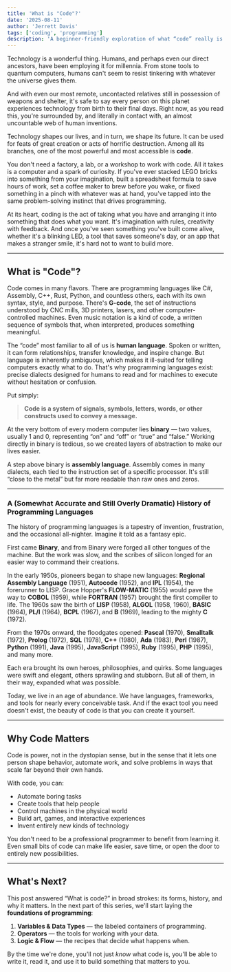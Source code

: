 ```yaml
---
title: 'What is "Code"?'
date: '2025-08-11'
author: 'Jerrett Davis'
tags: ['coding', 'programming']
description: 'A beginner-friendly exploration of what “code” really is — from its many forms and history to why it matters today. We''ll look at how programming languages evolved, how code shapes the world around us, and why you don''t need to be a professional to start creating with it.'
---
```


Technology is a wonderful thing. Humans, and perhaps even our direct ancestors, have been employing it for millennia. From stone tools to quantum computers, humans can't seem to resist tinkering with whatever the universe gives them.

And with even our most remote, uncontacted relatives still in possession of weapons and shelter, it's safe to say every person on this planet experiences technology from birth to their final days. Right now, as you read this, you're surrounded by, and literally in contact with, an almost uncountable web of human inventions.

Technology shapes our lives, and in turn, we shape its future. It can be used for feats of great creation or acts of horrific destruction. Among all its branches, one of the most powerful and most accessible is **code**.

You don't need a factory, a lab, or a workshop to work with code. All it takes is a computer and a spark of curiosity. If you've ever stacked LEGO bricks into something from your imagination, built a spreadsheet formula to save hours of work, set a coffee maker to brew before you wake, or fixed something in a pinch with whatever was at hand, you've tapped into the same problem-solving instinct that drives programming.

At its heart, coding is the act of taking what you have and arranging it into something that does what you want. It's imagination with rules, creativity with feedback. And once you've seen something you've built come alive, whether it's a blinking LED, a tool that saves someone's day, or an app that makes a stranger smile, it's hard not to want to build more.

---

## What is "Code"?

Code comes in many flavors. There are programming languages like C#, Assembly, C++, Rust, Python, and countless others, each with its own syntax, style, and purpose. There's **G-code**, the set of instructions understood by CNC mills, 3D printers, lasers, and other computer-controlled machines. Even music notation is a kind of code, a written sequence of symbols that, when interpreted, produces something meaningful.

The “code” most familiar to all of us is **human language**. Spoken or written, it can form relationships, transfer knowledge, and inspire change. But language is inherently ambiguous, which makes it ill-suited for telling computers exactly what to do. That's why programming languages exist: precise dialects designed for humans to read and for machines to execute without hesitation or confusion.

Put simply:

> **Code is a system of signals, symbols, letters, words, or other constructs used to convey a message.**

At the very bottom of every modern computer lies **binary** — two values, usually 1 and 0, representing “on” and “off” or “true” and “false.” Working directly in binary is tedious, so we created layers of abstraction to make our lives easier.

A step above binary is **assembly language**. Assembly comes in many dialects, each tied to the instruction set of a specific processor. It's still “close to the metal” but far more readable than raw ones and zeros.

---

### A (Somewhat Accurate and Still Overly Dramatic) History of Programming Languages

The history of programming languages is a tapestry of invention, frustration, and the occasional all-nighter. Imagine it told as a fantasy epic.

First came **Binary**, and from Binary were forged all other tongues of the machine. But the work was slow, and the scribes of silicon longed for an easier way to command their creations.

In the early 1950s, pioneers began to shape new languages: **Regional Assembly Language** (1951), **Autocode** (1952), and **IPL** (1954), the forerunner to LISP. Grace Hopper's **FLOW-MATIC** (1955) would pave the way to **COBOL** (1959), while **FORTRAN** (1957) brought the first compiler to life. The 1960s saw the birth of **LISP** (1958), **ALGOL** (1958, 1960), **BASIC** (1964), **PL/I** (1964), **BCPL** (1967), and **B** (1969), leading to the mighty **C** (1972).

From the 1970s onward, the floodgates opened: **Pascal** (1970), **Smalltalk** (1972), **Prolog** (1972), **SQL** (1978), **C++** (1980), **Ada** (1983), **Perl** (1987), **Python** (1991), **Java** (1995), **JavaScript** (1995), **Ruby** (1995), **PHP** (1995), and many more.

Each era brought its own heroes, philosophies, and quirks. Some languages were swift and elegant, others sprawling and stubborn. But all of them, in their way, expanded what was possible.

Today, we live in an age of abundance. We have languages, frameworks, and tools for nearly every conceivable task. And if the exact tool you need doesn't exist, the beauty of code is that you can create it yourself.

---

## Why Code Matters

Code is power, not in the dystopian sense, but in the sense that it lets one person shape behavior, automate work, and solve problems in ways that scale far beyond their own hands.

With code, you can:

* Automate boring tasks
* Create tools that help people
* Control machines in the physical world
* Build art, games, and interactive experiences
* Invent entirely new kinds of technology

You don't need to be a professional programmer to benefit from learning it. Even small bits of code can make life easier, save time, or open the door to entirely new possibilities.

---

## What's Next?

This post answered “What is code?” in broad strokes: its forms, history, and why it matters. In the next part of this series, we'll start laying the **foundations of programming**:

1. **Variables & Data Types** — the labeled containers of programming.
2. **Operators** — the tools for working with your data.
3. **Logic & Flow** — the recipes that decide what happens when.

By the time we're done, you'll not just *know* what code is, you'll be able to write it, read it, and use it to build something that matters to you.
